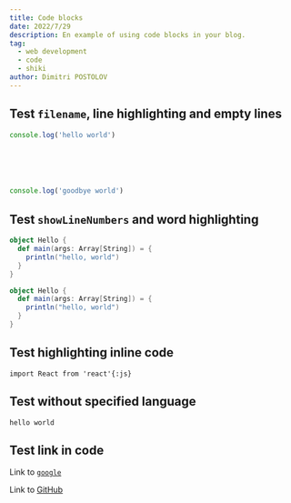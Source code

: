 ```yaml
---
title: Code blocks
date: 2022/7/29
description: En example of using code blocks in your blog.
tag:
  - web development
  - code
  - shiki
author: Dimitri POSTOLOV
---
```


## Test `filename`, line highlighting and empty lines

```js filename="test.js" {1}
console.log('hello world')






console.log('goodbye world')
```

## Test `showLineNumbers` and word highlighting

```scala showLineNumbers {2-4} /println/
object Hello {
  def main(args: Array[String]) = {
    println("hello, world")
  }
}

object Hello {
  def main(args: Array[String]) = {
    println("hello, world")
  }
}
```
## Test highlighting inline code

`import React from 'react'{:js}`

## Test without specified language

```text /hello/
hello world
```

## Test link in code

Link to [`google`](https://google.com)

Link to [GitHub](https://github.com)
